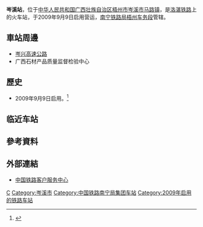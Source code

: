 {{Distinguish|辰溪站}}
{{Expand|time=2016-05-24T07:38:01+00:00}}
{{Infobox China railway station
| 车站名称 = 岑溪站
| 图片 = 
| 图片介绍 = 
| 其他名称 = 
| 车站拼音 = Cenxi
| 英文名称 = Cenxi Railway Station
| 车站代码 = 35853<ref>{{cite book|title=中华人民共和国铁路车站代码（GB/T 10302-2010）|publisher=中国标准出版社|year=2010|isbn=155066140495|ignore-isbn-error=true|pages=4}}</ref>
| 电报码 = CNZ
| 拼音码 = CXI
| 车站位置 = [[广西壮族自治区|广西壮族自治区]][[梧州市|梧州市]][[岑溪市|岑溪市]][[马路镇_(岑溪市)|马路镇]]
| 坐标 = {{coord|22.906119|110.943710|display=inline,title}}
| 归属 = [[file:China_Railways.svg|15px]] [[南宁铁路局|南宁铁路局]][[梧州车务段|梧州车务段]]
| 线路 = [[洛湛铁路|洛湛铁路]]、[[罗岑铁路|罗岑铁路]]（建设中）
| 车站等级 = 
| 月台数目 = 2
| 股道数目 = 
}}
'''岑溪站'''，位于[[中华人民共和国|中华人民共和国]][[广西壮族自治区|广西壮族自治区]][[梧州市|梧州市]][[岑溪市|岑溪市]][[马路镇_(岑溪市)|马路镇]]，是[[洛湛铁路|洛湛铁路]]上的火车站，于2009年9月9日启用营运，[[南宁铁路局|南宁铁路局]][[梧州车务段|梧州车务段]]管辖。
==車站周邊==
* [[岑兴高速公路|岑兴高速公路]]
* 广西石材产品质量监督检验中心

==歷史==
* 2009年9月9日启用。<ref>{{cite news|author=赵超|url=http://news.gxnews.com.cn/staticpages/20090909/newgx4aa6e7a5-2271535.shtml|title=岑溪各方为火车"处女秀" 奔忙 市民争尝"头啖汤"|publisher=[[南国早报|南国早报]]|date=2009-09-09|accessdate=2018-02-03|archive-date=2018-02-03|archive-url=https://web.archive.org/web/20180203235907/http://news.gxnews.com.cn/staticpages/20090909/newgx4aa6e7a5-2271535.shtml|dead-url=no}}</ref>

==临近车站==
{{Start rail box|[[File:China_Railways.svg|16px]] [[中国铁路|中国铁路]]}}
{{s-inop|[[岑溪北站|岑溪北站]]|{{站|益阳}}方向}}
{{s-line|[[益湛铁路|益湛铁路]]<br />← 8km 岑溪站 6km →}}
{{s-inop|[[马路圩站|马路圩站]]|{{站|湛江}}方向}}
{{end box}}

==參考資料==
{{reflist}}
==外部連結==
* [http://www.12306.cn/mormhweb/ 中国铁路客户服务中心] {{Wayback|url=http://www.12306.cn/mormhweb/ |date=20180205163941 }}
{{China-rail-stub}}
{{洛湛铁路}}
{{罗岑铁路}}
[[Category:梧州市铁路车站|C]]
[[Category:岑溪市|Category:岑溪市]]
[[Category:中国铁路南宁局集团车站|Category:中国铁路南宁局集团车站]]
[[Category:2009年启用的铁路车站|Category:2009年启用的铁路车站]]